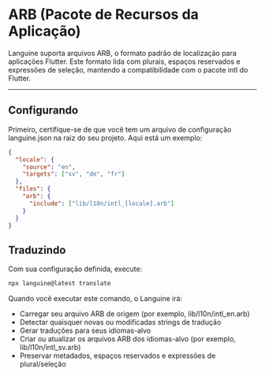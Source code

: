 # ARB (Pacote de Recursos da Aplicação)

Languine suporta arquivos ARB, o formato padrão de localização para aplicações Flutter. Este formato lida com plurais, espaços reservados e expressões de seleção, mantendo a compatibilidade com o pacote intl do Flutter.

---

## Configurando

Primeiro, certifique-se de que você tem um arquivo de configuração languine.json na raiz do seu projeto. Aqui está um exemplo:

```json
{
  "locale": {
    "source": "en",
    "targets": ["sv", "de", "fr"]
  },
  "files": {
    "arb": {
      "include": ["lib/l10n/intl_[locale].arb"]
    }
  }
}
```

## Traduzindo

Com sua configuração definida, execute:

```bash
npx languine@latest translate
```

Quando você executar este comando, o Languine irá:

- Carregar seu arquivo ARB de origem (por exemplo, lib/l10n/intl_en.arb)
- Detectar quaisquer novas ou modificadas strings de tradução
- Gerar traduções para seus idiomas-alvo
- Criar ou atualizar os arquivos ARB dos idiomas-alvo (por exemplo, lib/l10n/intl_sv.arb)
- Preservar metadados, espaços reservados e expressões de plural/seleção


